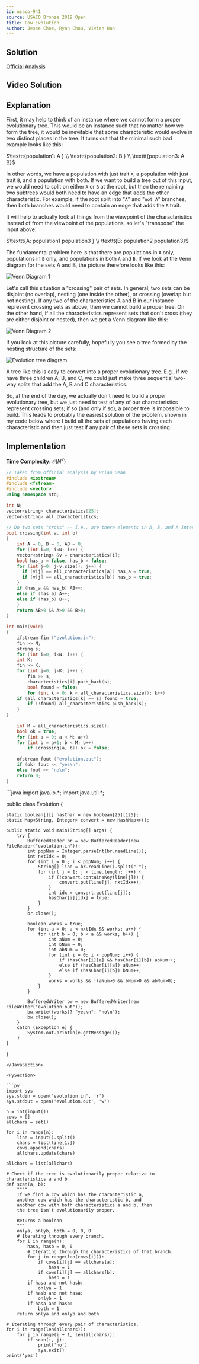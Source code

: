 ```yaml
---
id: usaco-941
source: USACO Bronze 2019 Open
title: Cow Evolution
author: Jesse Choe, Ryan Chou, Vivian Han
---
```


## Solution 
[Official Analysis](http://www.usaco.org/current/data/sol_evolution_bronze_open19.html)

## Video Solution
<Youtube id="4YTijr0BbrA" />

## Explanation

First, it may help to think of an instance where we cannot form a proper evolutionary tree. This would be an instance such that no matter how we form the tree, it would be inevitable that some characteristic would evolve in two distinct places in the tree. It turns out that the minimal such bad example looks like this:

$\texttt{population1: A } \\
\texttt{population2: B } \\
\texttt{population3: A B}$

In other words, we have a population with just trait $\texttt{A}$, a population with just trait $\texttt{B}$, and a population with both. If we want to build a tree out of this input, we would need to split on either $\texttt{A}$ or $\texttt{B}$ at the root, but then the remaining two subtrees would both need to have an edge that adds the other characteristic. For example, if the root split into "$\texttt{A}$" and "$\texttt{not A}$" branches, then both branches would need to contain an edge that adds the $\texttt{B}$ trait.

It will help to actually look at things from the viewpoint of the characteristics instead of from the viewpoint of the populations, so let's "transpose" the input above:

$\texttt{A: population1 population3 } \\
\texttt{B: population2 population3}$

The fundamental problem here is that there are populations in $\texttt{A}$ only, populations in $\texttt{B}$ only, and populations in both $\texttt{A}$ and $\texttt{B}$. If we look at the Venn diagram for the sets A and B, the picture therefore looks like this:

![Venn Diagram 1](http://www.usaco.org/current/data/fig2_evolution_bronze_open19.png)

Let's call this situation a "crossing" pair of sets. In general, two sets can be disjoint (no overlap), nesting (one inside the other), or crossing (overlap but not nesting). If any two of the characteristics A and B in our instance represent crossing sets as above, then we cannot build a proper tree. On the other hand, if all the characteristics represent sets that don't cross (they are either disjoint or nested), then we get a Venn diagram like this:

![Venn Diagram 2](http://www.usaco.org/current/data/fig3_evolution_bronze_open19.png)

If you look at this picture carefully, hopefully you see a tree formed by the nesting structure of the sets:

![Evolution tree diagram](http://www.usaco.org/current/data/fig4_evolution_bronze_open19.png)

A tree like this is easy to convert into a proper evolutionary tree. E.g., if we have three children A, B, and C, we could just make three sequential two-way splits that add the A, B and C characteristics.

So, at the end of the day, we actually don't need to build a proper evolutionary tree, but we just need to test of any of our characteristics represent crossing sets; if so (and only if so), a proper tree is impossible to build. This leads to probably the easiest solution of the problem, shown in my code below where I build all the sets of populations having each characteristic and then just test if any pair of these sets is crossing.

## Implementation

**Time Complexity:** $\mathcal{O}(N^2)$

<LanguageSection>

<CPPSection>

```cpp
// Taken from official analysis by Brian Dean
#include <iostream>
#include <fstream>
#include <vector>
using namespace std;
 
int N;
vector<string> characteristics[25];
vector<string> all_characteristics;
 
// Do two sets "cross" -- I.e., are there elements in A, B, and A intersect B?
bool crossing(int a, int b)
{
	int A = 0, B = 0, AB = 0;
	for (int i=0; i<N; i++) {
	vector<string> &v = characteristics[i];
	bool has_a = false, has_b = false;
	for (int j=0; j<v.size(); j++) {
	  if (v[j] == all_characteristics[a]) has_a = true;
	  if (v[j] == all_characteristics[b]) has_b = true;
	}
	if (has_a && has_b) AB++;
	else if (has_a) A++;
	else if (has_b) B++;
	}
	return AB>0 && A>0 && B>0;
}
 
int main(void)
{
	ifstream fin ("evolution.in");
	fin >> N;
	string s;
	for (int i=0; i<N; i++) {
	int K;
	fin >> K;
	for (int j=0; j<K; j++) {
		fin >> s;
		characteristics[i].push_back(s);
		bool found = false;
		for (int k = 0; k < all_characteristics.size(); k++)
	if (all_characteristics[k] == s) found = true;
		if (!found) all_characteristics.push_back(s);
	}
}
	
	int M = all_characteristics.size();
	bool ok = true;
	for (int a = 0; a < M; a++)
	for (int b = a+1; b < M; b++)
		if (crossing(a, b)) ok = false;
 
	ofstream fout ("evolution.out");
	if (ok) fout << "yes\n";
	else fout << "no\n";
	return 0;
}
```

</CPPSection>

<JavaSection>
```java
import java.io.*;
import java.util.*;

public class Evolution {

	static boolean[][] hasChar = new boolean[25][125];
	static Map<String, Integer> convert = new HashMap<>();

	public static void main(String[] args) {
		try {
			BufferedReader br = new BufferedReader(new FileReader("evolution.in"));
			int popNum = Integer.parseInt(br.readLine());
			int nxtIdx = 0;
			for (int i = 0 ; i < popNum; i++) {
				String[] line = br.readLine().split(" ");
				for (int j = 1; j < line.length; j++) {
					if (!convert.containsKey(line[j])) {
						convert.put(line[j], nxtIdx++);
					}
					int idx = convert.get(line[j]);
					hasChar[i][idx] = true;
				}
			}
			br.close();

			boolean works = true;
			for (int a = 0; a < nxtIdx && works; a++) {
				for (int b = 0; b < a && works; b++) {
					int aNum = 0;
					int bNum = 0;
					int abNum = 0;
					for (int i = 0; i < popNum; i++) {
						if (hasChar[i][a] && hasChar[i][b]) abNum++;
						else if (hasChar[i][a]) aNum++;
						else if (hasChar[i][b]) bNum++;
					}
					works = works && !(aNum>0 && bNum>0 && abNum>0);
				}
			}

			BufferedWriter bw = new BufferedWriter(new FileWriter("evolution.out"));
			bw.write((works)? "yes\n": "no\n");
			bw.close();
		}
		catch (Exception e) {
			System.out.println(e.getMessage());
		}
	}
}
```
</JavaSection>

<PySection>
  
```py
import sys
sys.stdin = open('evolution.in', 'r')
sys.stdout = open('evolution.out', 'w')

n = int(input())
cows = []
allchars = set()

for i in range(n):
	line = input().split()
	chars = list(line[1:])
	cows.append(chars)
	allchars.update(chars)

allchars = list(allchars)

# Check if the tree is evolutionarily proper relative to characteristics a and b
def scan(a, b):
	""""
	If we find a cow which has the characteristic a, 
	another cow which has the characteristic b, and 
	another cow with both characteristics a and b, then 
	the tree isn't evolutionarily proper.
	
	Returns a boolean
	"""
	onlya, onlyb, both = 0, 0, 0
	# Iterating through every branch.
	for i in range(n):
		hasa, hasb = 0, 0
		# Iterating through the characteristics of that branch.
		for j in range(len(cows[i])):
			if cows[i][j] == allchars[a]:
				hasa = 1
			if cows[i][j] == allchars[b]:
				hasb = 1
		if hasa and not hasb: 
			onlya = 1
		if hasb and not hasa:
			onlyb = 1
		if hasa and hasb:
			both = 1
	return onlya and onlyb and both
	
# Iterating through every pair of characteristics.
for i in range(len(allchars)):
	for j in range(i + 1, len(allchars)):
		if scan(i, j):
			print('no')
			sys.exit()
print('yes')
```
</PySection>
</LanguageSection>

